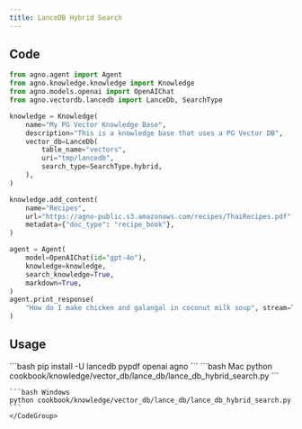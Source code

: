 ```yaml
---
title: LanceDB Hybrid Search
---
```


## Code

```python cookbook/knowledge/vector_db/lance_db/lance_db_hybrid_search.py
from agno.agent import Agent
from agno.knowledge.knowledge import Knowledge
from agno.models.openai import OpenAIChat
from agno.vectordb.lancedb import LanceDb, SearchType

knowledge = Knowledge(
    name="My PG Vector Knowledge Base",
    description="This is a knowledge base that uses a PG Vector DB",
    vector_db=LanceDb(
        table_name="vectors",
        uri="tmp/lancedb",
        search_type=SearchType.hybrid,
    ),
)

knowledge.add_content(
    name="Recipes",
    url="https://agno-public.s3.amazonaws.com/recipes/ThaiRecipes.pdf",
    metadata={"doc_type": "recipe_book"},
)

agent = Agent(
    model=OpenAIChat(id="gpt-4o"),
    knowledge=knowledge,
    search_knowledge=True,
    markdown=True,
)
agent.print_response(
    "How do I make chicken and galangal in coconut milk soup", stream=True
)
```

## Usage

<Steps>
  <Snippet file="create-venv-step.mdx" />

  <Step title="Install libraries">
    ```bash
    pip install -U lancedb pypdf openai agno
    ```
  </Step>

  <Step title="Run Agent">
    <CodeGroup>
    ```bash Mac
    python cookbook/knowledge/vector_db/lance_db/lance_db_hybrid_search.py
    ```

    ```bash Windows
    python cookbook/knowledge/vector_db/lance_db/lance_db_hybrid_search.py
    ```
    </CodeGroup>
  </Step>
</Steps>